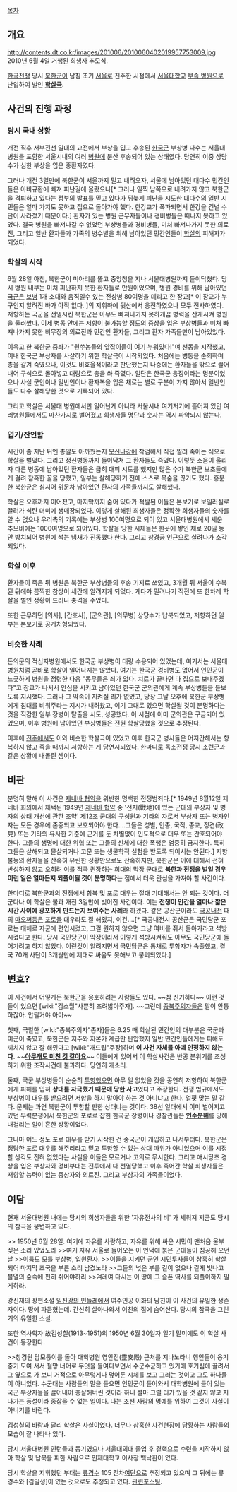 [[목차]]
== 개요 ==
http://contents.dt.co.kr/images/201006/2010060402019957753009.jpg
2010년 6월 4일 거행된 희생자 추모식.

[[한국전쟁]] 당시 [[북한군]]이 남침 초기 [[서울]]로 진주한 시점에서 [[서울대학교]] [[서울대학교병원|부속 병원]]으로 난입하여 벌인 '''[[양민학살|학살극]].'''

== 사건의 진행 과정 ==
=== 당시 국내 상황 ===
개전 직후 서부전선 일대의 교전에서 부상을 입고 후송된 [[한국군]] 부상병 다수는 서울대병원을 포함한 서울시내의 여러 [[병원]]에 분산 후송되어 있는  상태였다. 당연히 이중 상당수가 심한 부상을 입은 중환자였다.

그러나 개전 3일만에 북한군이 서울까지 밀고 내려오자, 서울에 남아있던 대다수 민간인들은  아비규환에 빠져 피난길에 올랐으나[* 그러나 일찍 남쪽으로 내려가지 않고 북한군을 격퇴하고 있다는 정부의 발표를 믿고 있다가 뒤늦게 피난을 시도한 대다수의 일반 시민들은 얼마 가지도 못하고 집으로 돌아가야 했다. 한강교가 폭파되면서 한강을 건널 수단이 사라졌기 때문이다.] 환자가 있는 병원 근무자들이나 경비병들은 떠나지 못하고 있었다. 결국 병원을 빠져나갈 수 없었던 부상병들과 경비병들, 미처 빠져나가지 못한 의료진, 그리고 일반 환자들과 가족의 병수발을 위해 남아있던 민간인들이 [[학살]]의 피해자가 되었다. 

=== 학살의 시작 ===
6월 28일 아침, 북한군이 미아리를 뚫고 중앙청을 지나 서울대병원까지 들이닥쳤다. 당시 병원 내부는 미처 피난하지 못한 환자들로 만원이었으며, 병원 경비를 위해 남아있던 [[국군]]은 [[보병]] 1개 소대와 움직일수 있는 전상병 80여명을 데리고 한 장교[* 이 장교가 누구인지 알려진 바가 아직 없다. ]의 지휘하에 뒷산에서 응전하였으나 모두 전사하였다. 저항하는 국군을 전멸시킨 북한군은 아무도 빠져나가지 못하게끔 병력을 산개시켜 병원을 둘러쌌다. 이제 병동 안에는 저항이 불가능할 정도의 중상을 입은 부상병들과 미처 빠져나가지 못한 비무장의 의료진과 민간인 환자들, 그리고 환자 가족들만이 남아있었다.

이윽고 한 북한군 중좌가 "원쑤놈들의 앞잡이들이 여기 누워있다!"며 선동을 시작했고, 이내 한국군 부상자를 사살하기 위한 학살극이 시작되었다. 처음에는 병동을 순회하며 총을 갈겨 죽였으나, 이것도 비효율적이라고 판단했는지 나중에는 환자들을 밖으로 끌어내어 구석으로 몰아넣고 대량으로 총을 쏴 죽였다. 일단은 한국군 응징이라는 명분이었으나 사실 군인이나 일반인이나 환자복을 입은 채로는 별로 구분이 가지 않아서 일반인들도 다수 살해당한 것으로 기록되어 있다.

그리고 학살은 서울대 병원에서만 일어난게 아니라 서울시내 여기저기에 흩어져 있던 여러병원들에서도 마찬가지로 벌어졌고 희생자들 명단과 숫자는 역시 파악되지 않는다.

=== 엽기/잔인함 ===
시간이 좀 지난 뒤엔 총알도 아까웠는지 [[모신나강]]에 착검해서 직접 찔러 죽이는 식으로 학살을 벌였다. 그리고 정신병동까지 들이닥쳐 그 환자들도 죽였다. 이렇듯 소음이 울리자 다른 병동에 남아있던 환자들은 급히 대피 시도를 했지만 많은 수가 북한군 보초들에게 걸려 참혹한 꼴을 당했고, 일부는 살해당하기 전에 스스로 목숨을 끊기도 했다. 흥분한 북한군은 심지어 위문차 남아있던 환자의 가족들까지도 살해했다.

학살은 오후까지 이어졌고, 마지막까지 숨어 있다가 적발된 이들은 본보기로 보일러실로 끌려가 석탄 더미에 생매장되었다. 이렇게 살해된 희생자들은 정확한 희생자들의 숫자를 알 수 없으나 우리측의 기록에는 부상병 100여명으로 되어 있고 서울대병원에서 세운 추모비에는  1000여명으로 되어있다. 
학살을 당한 시체들은 한곳에 쌓인 채로  20일 동안 방치되어 병원에 썩는 냄새가 진동했다 한다. 그리고 [[창경궁]] 인근으로 실려나가 소각되었다.

=== 학살 이후 ===
환자들이 죽은 뒤 병원은 북한군 부상병들의 후송 기지로 쓰였고, 3개월 뒤 서울이 수복된 뒤에야 끔찍한 참상이 세간에 알려지게 되었다. 게다가 밀려나기 직전에 또 한차례 학살을 벌인 정황이 드러나 충격을 주었다. 

또한 근무하던 [의사], [간호사], [군의관], [의무병] 상당수가 납북되었고, 저항하던 일부는 본보기로 공개처형되었다.

=== 비슷한 사례 ===
돈의문의 적십자병원에서도 한국군 부상병이 대량 수용되어 있었는데, 여기서는 서울대병원처럼 곧바로 학살이 일어나지는 않았다. 여기는 한국군 경비병도 없어서 인민군이 느긋하게 병원을 점령한 다음 "동무들은 죄가 없다. 치료가 끝나면 다 집으로 보내주겠다"고 장교가 나서서 안심을 시키고 남아있던 한국군 군의관에게 계속 부상병들을 돌보도록 지시했다. 그러나 그 약속이 지켜질 리가 없었고, 당장 그날 오후에 북한군 부상병에게 침대를 비워주라는 지시가 내려왔고, 여기 그대로 있으면 학살될 것이 분명하다는 것을 직감한 일부 장병이 탈출을 시도, 성공했다. 이 시점에 이미 군의관은 구금되어 있었으며, 이후 병원에 남아있던 부상병들은 전원 학살당했을 것으로 추정된다. 

이후에 [[전주]]에서도 이와 비슷한 학살극이 있었고 이후 한국군 병사들은 어지간해서는 항복하지 않고 죽을 때까지 저항하는 게 당연시되었다. 한마디로 독소전쟁 당시 소련군과 같은 상황에 내몰린 셈이다. 

== 비판 ==
분명히 말해 이 사건은 [[제네바 협약]]을 위반한 명백한 전쟁범죄다.[* 1949년 8월12일 제네바 회의에서 채택된 1949년 [[제네바 협약]] 중 '전지(戰地)에 있는 군대의 부상자 및 병자의 상태 개선에 관한 조약' 제12조 군대의 구성원과 기타의 자로서 부상자 또는 병자인 자는 모든 경우에 존중되고 보호되어야 한다.…그들은 성별, 인종, 국적, 종교, 정견(政見) 또는 기타의 유사한 기준에 근거를 둔 차별없이 인도적으로 대우 또는 간호되어야 한다. 그들의 생명에 대한 위협 또는 그들의 신체에 대한 폭행은 엄중히 금지한다. 특히 그들은 살해되고 몰살되거나 고문 또는 생물학적 실험을 받도록 되어서는 안된다.] 저항 불능의 환자들을 잔혹히 유린한 정황만으로도 잔혹하지만, 북한군은 이에 대해서 전혀 반성하지 않고 오히려 이를 적극 권장하는 희대의 막장 군대로 '''북한과 전쟁을 벌일 경우 이런 일은 얼마든지 되풀이될 것이 분명하다'''는 점에서 더욱 관심을 가져야 할 사건이다. 

한마디로 북한군과의 전쟁에서 항복 및 포로 대우는 절대 기대해서는 안 되는 것이다. 더군다나 이 학살은 불과 개전 3일만에 빚어진 사건이다. 이는 '''전쟁이 인간을 얼마나 짧은 시간 사이에 광포하게 만드는지 보여주는 사례'''라 하겠다. 같은 공산군이라도 [[국공내전]] 때의 [[마오쩌둥]]은 [[포로]]들 대우라도 잘 해줬지, 이건….[* 국공내전시 공산군은 국민당군 포로는 대체로 자군에 편입시켰고, 그걸 원하지 않으면 그냥 여비를 줘서 돌아가라고 석방시켰다고 한다. 당시 국민당군이 막장이라서 이렇게 석방시켜줘도 아무도 국민당군에 돌어가려고 하지 않았다. 이런것이 알려지면서 국민당군은 통채로 투항자가 속출했고, 결국 70개 사단이 3개월만에 제대로 싸움도 못해보고 붕괴되었다.]

== 변호? ==
이 사건에서 어떻게든 북한군을 옹호하려는 사람들도 있다. ~~참 신기하다~~ 이런 것들이 있으면 [wiki:"김소월"사뿐히 즈려밟아주자]. ~~그런데 [[종북주의자]]들은 말이 안통하잖아. 안될거야 아마~~

첫째, 극렬한 [wiki:"종북주의자"종자]들은 6.25 때 학살된 민간인의 대부분은 국군과 미군이 죽였고, 북한군은 지주와 자본가 계급만 탄압했지 일반 민간인들에게는 피해도 끼치지 않고 잘 해줬다고 [wiki:"개드립"주장]하며 '''이 사건 자체를 아예 인정하지 않는다.''' ~~'''[[아무래도 미친 것 같아요]]'''~~ 이들에게 있어서 이 학살사건은 반공 분위기를 조성하기 위한 조작사건에 불과하다. 당연히 개소리.

둘째, 국군 부상병들이 순순히 [[투항]]했으면 아무 일 없었을 것을 공연히 저항하여 북한군에게 피해를 입혀 '''상대를 자극했기 때문에 당한 사고'''였다고 주장한다. 전쟁 법규에서도 부상병이 대우를 받으려면 저항을 하지 말아야 하는 것 아니냐고 한다. 얼핏 맞는 말 같다. 문제는 과연 북한군이 투항할 만한 상대냐는 것이다. 38선 일대에서 이미 벌어지고 있던 무력분쟁에서 북한군의 포로로 잡힌 한국군 장병이나 경찰관들은 '''[[인수분해]]'''를 당해 내걸리는 일이 흔한 상황이었다. 

그나마 어느 정도 포로 대우를 받기 시작한 건 중국군이 개입하고 나서부터다. 북한군은 정당한 포로 대우를 해주리라고 믿고 투항할 수 있는 상대 따위가 아니었으며 이를 시정할 생각도 전혀 없었다는 사실을 이들은 모르거나 고의로 무시한다. 그리고 애시당초 경상을 입은 부상자와 경비부대는 전투에서 다 전멸당했고 이후 죽어간 학살 희생자들은 저항할 능력이 없는 중상자와 의료진. 그리고 부상자의 가족들이었다. 

== 여담 ==
현재 서울대병원 내에는 당시의 희생자들을 위한 '자유전사의 비' 가 세워져 지금도 당시의 참극을 웅변하고 있다.

>> 1950년 6월 28일. 여기에 자유를 사랑하고, 자유를 위해 싸운 시민이 맨처음 울부짖은 소리 있었노라
>>여기 자유 서울로 들어오는 이 언덕에 붉은 군대들이 침공해 오던 날
>>이름도 모를 부상병, 입원환자.
>>이들을 지키던 군인 시민투사들이 참혹히 학살되어 마지막 조국을 부른 소리 남겼노라
>>그들의 넋은 부를 길이 없으나 길게 빛나고 불열의 숲속에 편히 쉬어야하리
>>겨레여 다시는 이 땅에 그 슬픈 역사를 되풀이하지 말게하라.

강신재의 장편소설 [[임진강의 민들레]]에서 여주인공 이화의 남친이 이 사건의 유일한 생존자이다. 땅에 파묻혔는데. 간신히 살아나와서 여친의 집에 숨어산다. 당시의 참극을 그린 거의 유일한 소설.

또한 역사학자 故김성칠(1913~1951)의 1950년 6월 30일자 일기 말미에도 이 학살 사건이 등장한다.

>>창경원 담모퉁이를 돌아 대학병원 영안전(靈安殿) 근처를 지나노라니 행인들이 웅기중기 모여 서서 철망 너머로 무엇을 들여다보면서 수군수군하고 있기에 호기심에 끌려서 그 옆으로 가 보니 거적으로 아무렇게나 덮어둔 시체를 보고 그러는 것이고 그도 하나둘이 아니었다. 수군대는 사람들의 말을 들으면 인민군이 들어와서 대학병원에 들어 있는 국군 부상자들을 끌어내어 총살해버린 것이라 하니 설마 그럴 리가 있을 것 같지 않고 지나가는 풍설이라 종잡을 수 없는 일이다. 나는 조선 사람의 명예를 위하여 그것이 사실이 아니기를 바란다.

김성칠의 바람과 달리 학살은 사실이었다. 너무나 참혹한 사건현장에 당황하는 사람들의 모습이 잘 나타나 있다.

당시 서울대병원 인턴들과 동기였으나 서울대의대 졸업 후 결핵으로 수련을 시작하지 않아 학살 및 납북을 피한 사람으로 인제대학교 이사장 백낙환이 있다.

당시 학살을 지휘했던 부대는 [[류경수]] 105 전차[[여단]]으로 추정되고 있으며 그 뒤에는 류경수와 [김일성]이 있는 것으로도 추정되고 있다. [http://mnd-nara.tistory.com/m/post/1009 관][http://mnd-nara.tistory.com/1010 련][http://mnd-nara.tistory.com/m/post/1014 포][http://mnd-nara.tistory.com/m/post/1015 스][http://mnd-nara.tistory.com/m/post/1016 팅].
